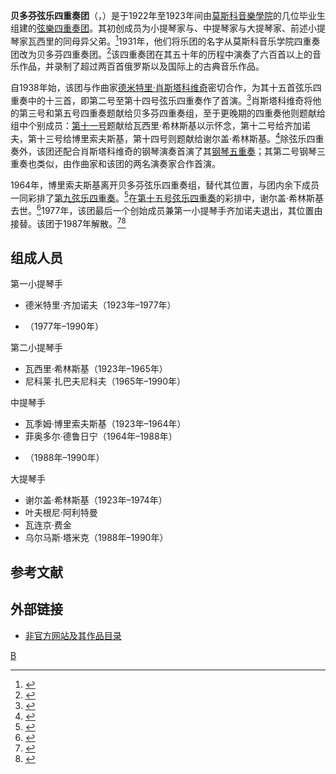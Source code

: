 {{NoteTA
|G1=Music
|G2=PP
}}
'''贝多芬弦乐四重奏团'''（{{Lang-ru|Струнный квартет имени Бетховена}}，{{Lang-en|Beethoven Quartet}}）是于1922年至1923年间由[[莫斯科音樂學院|莫斯科音樂學院]]的几位毕业生组建的[[弦樂四重奏|弦樂四重奏团]]。其初创成员为小提琴家{{Tsl|ru|Цыганов, Дмитрий Михайлович|德米特里·齐加诺夫}}与{{Tsl|ru|Ширинский, Василий Петрович|瓦西里·希林斯基}}、中提琴家{{Tsl|en|Vadim Borisovsky|瓦季姆·博里索夫斯基}}与大提琴家、前述小提琴家瓦西里的同母异父弟{{Tsl|ru|Ширинский, Сергей Петрович|谢尔盖·希林斯基}}。<ref>{{Cite book|last=Lesser|first=Wendy|title=Music for Silenced Voices: Shostakovich and His Fifteen Quartets|date=2011|publisher=Yale University Press|quote=瓦西里的父亲在他出生后不久就去世了。他的母亲是一个有才的维也纳钢琴家，很快就嫁给了希林斯基，此人将自己的姓氏给了母亲的稚子。没过几年，谢尔盖出生了。}}</ref>1931年，他们将乐团的名字从莫斯科音乐学院四重奏团改为贝多芬四重奏团。<ref name="lafolia">{{Cite web|title=La Folia Review of Doremi Release of Beethoven Quartet Recordings of Shostakovich Quartets|url=http://www.lafolia.com/archive/scribner/scribner200703shostakovich.html|accessdate=2007-10-15|author=Scribner|first=Bart|archiveurl=https://web.archive.org/web/20071120125558/http://www.lafolia.com/archive/scribner/scribner200703shostakovich.html|archivedate=2007-11-20|dead-url=no}}</ref>该四重奏团在其五十年的历程中演奏了六百首以上的音乐作品，并录制了超过两百首俄罗斯以及国际上的古典音乐作品。

自1938年始，该团与作曲家[[德米特里·肖斯塔科维奇|德米特里·肖斯塔科维奇]]密切合作，为其十五首弦乐四重奏中的十三首，即第二号至第十四号弦乐四重奏作了首演。<ref name="fay">{{Cite book|last=Fay|first=Laurel|title=Shostakovich: A Life|url=https://archive.org/details/shostakovichlife00fayl|pages=[https://archive.org/details/shostakovichlife00fayl/page/151 151], 183, 257, 359 (list of premieres), 380|isbn=0-19-518251-0|publisher=Oxford University Press|year=2000}}</ref>肖斯塔科维奇将他的第三号和第五号四重奏题献给贝多芬四重奏组，至于更晚期的四重奏他则题献给组中个别成员：[[第11号弦乐四重奏_(肖斯塔科维奇)|第十一号]]题献给瓦西里·希林斯基以示怀念，第十二号给齐加诺夫，第十三号给博里索夫斯基，第十四号则题献给谢尔盖·希林斯基。<ref name="rijen">{{Cite web|title=Rijen Shostakovich Page|url=http://home.wanadoo.nl/ovar/shosopus/shosrege.htm|accessdate=2007-10-15|archiveurl=https://web.archive.org/web/20071030063507/http://home.wanadoo.nl/ovar/shosopus/shosrege.htm|archivedate=2007-10-30|dead-url=yes}}</ref>除弦乐四重奏外，该团还配合肖斯塔科维奇的钢琴演奏首演了其[[鋼琴五重奏_(蕭士達高維契)|钢琴五重奏]]；其第二号钢琴三重奏也类似，由作曲家和该团的两名演奏家合作首演。

1964年，博里索夫斯基离开贝多芬弦乐四重奏组，{{Tsl|en|Fyodor Druzhinin|菲奥多尔·德鲁日宁}}替代其位置，与团内余下成员一同彩排了[[第9号弦乐四重奏_(肖斯塔科维奇)|第九弦乐四重奏]]。<ref name="lafolia">{{Cite web|title=La Folia Review of Doremi Release of Beethoven Quartet Recordings of Shostakovich Quartets|url=http://www.lafolia.com/archive/scribner/scribner200703shostakovich.html|accessdate=2007-10-15|author=Scribner|first=Bart|archiveurl=https://web.archive.org/web/20071120125558/http://www.lafolia.com/archive/scribner/scribner200703shostakovich.html|archivedate=2007-11-20}}</ref>在[[第15号弦乐四重奏_(肖斯塔科维奇)|第十五号弦乐四重奏]]的彩排中，谢尔盖·希林斯基去世。<ref>{{Cite web|title=Fuguemasters Shostakovich Page|url=http://www.fuguemasters.com/dsch.html|accessdate=2007-10-15|archiveurl=https://web.archive.org/web/20071220081744/http://www.fuguemasters.com/dsch.html|archivedate=2007-12-20|dead-url=yes}}</ref>1977年，该团最后一个创始成员兼第一小提琴手齐加诺夫退出，其位置由{{Tsl|en|Oleh Krysa|奥列格·克雷萨}}接替。该团于1987年解散。<ref>{{Cite book|last=Jaffé|first=Daniel|title=Historical Dictionary of Russian Music|page=58|quote=...组合最后于1987年解散。}}</ref><ref>{{Cite web|title=Artist Biography by Robert Cummings|url=http://www.allmusic.com/artist/beethoven-quartet-mn0002173820/biography|accessdate=2015-01-06|author=Cummings|first=Robert|work=Allmusic|archive-date=2020-11-08|archive-url=https://web.archive.org/web/20201108120354/https://www.allmusic.com/artist/beethoven-quartet-mn0002173820/biography|dead-url=no}}</ref>

== 组成人员 ==

; 第一小提琴手

* 德米特里·齐加诺夫（1923年–1977年）
* {{Tsl|en|Oleh Kreysa|奥列格·克雷萨}}（1977年–1990年）

; 第二小提琴手

* 瓦西里·希林斯基（1923年–1965年）
* 尼科莱·扎巴夫尼科夫（1965年–1990年）

; 中提琴手

* 瓦季姆·博里索夫斯基（1923年–1964年）
* 菲奥多尔·德鲁日宁（1964年–1988年）
* {{Tsl|en|Michael Kugel|米哈伊尔·库格利}}（1988年–1990年）

; 大提琴手

* 谢尔盖·希林斯基（1923年–1974年）
* 叶夫根尼·阿利特曼
* 瓦连京·费金
* 乌尔马斯·塔米克（1988年–1990年）

== 参考文献 ==
{{Reflist}}

== 外部链接 ==

* [http://bakastra.sdf.org/beethoven-quartet 非官方网站及其作品目录] {{Wayback|url=http://bakastra.sdf.org/beethoven-quartet |date=20140819202121 }}

[[Category:弦乐四重奏团|B]]